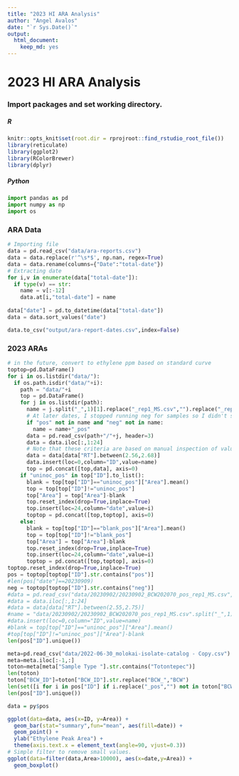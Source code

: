 ```yaml
---
title: "2023 HI ARA Analysis"
author: "Angel Avalos"
date: "`r Sys.Date()`"
output: 
  html_document: 
    keep_md: yes
---
```


# 2023 HI ARA Analysis

### Import packages and set working directory.

##### R
```r
knitr::opts_knit$set(root.dir = rprojroot::find_rstudio_root_file())
library(reticulate)
library(ggplot2)
library(RColorBrewer)
library(dplyr)
```

##### Python
``` python
import pandas as pd
import numpy as np
import os
```

### ARA Data
``` python
# Importing file
data = pd.read_csv("data/ara-reports.csv")
data = data.replace(r'^\s*$', np.nan, regex=True)
data = data.rename(columns={"Date":"total-date"})
# Extracting date
for i,v in enumerate(data["total-date"]):
  if type(v) == str:
    name = v[:-12]
    data.at[i,"total-date"] = name
  
data["date"] = pd.to_datetime(data["total-date"])
data = data.sort_values("date")

data.to_csv("output/ara-report-dates.csv",index=False)
```

### 2023 ARAs
```python
# in the future, convert to ethylene ppm based on standard curve
toptop=pd.DataFrame()
for i in os.listdir("data/"):
  if os.path.isdir("data/"+i):
    path = "data/"+i
    top = pd.DataFrame()
    for j in os.listdir(path):
      name = j.split("_",1)[1].replace("_rep1_MS.csv","").replace("_rep2_MS.csv","").replace("_rep3_MS.csv","").replace("_rep4_MS.csv","").replace("_MS_1.csv","")
      # At later dates, I stopped running neg for samples so I didn't say they were "pos". Need to add that label.
      if "pos" not in name and "neg" not in name:
        name = name+"_pos"
      data = pd.read_csv(path+"/"+j, header=3)
      data = data.iloc[:,1:24]
      # Note that these criteria are based on manual inspection of values, subject to change.
      data = data[data["RT"].between(2.56,2.68)]
      data.insert(loc=0,column="ID",value=name)
      top = pd.concat([top,data], axis=0)
    if "uninoc_pos" in top["ID"].to_list():
      blank = top[top["ID"]=="uninoc_pos"]["Area"].mean()
      top = top[top["ID"]!="uninoc_pos"]
      top["Area"] = top["Area"]-blank
      top.reset_index(drop=True,inplace=True)
      top.insert(loc=24,column="date",value=i)
      toptop = pd.concat([top,toptop], axis=0)
    else:
      blank = top[top["ID"]=="blank_pos"]["Area"].mean()
      top = top[top["ID"]!="blank_pos"]
      top["Area"] = top["Area"]-blank
      top.reset_index(drop=True,inplace=True)
      top.insert(loc=24,column="date",value=i)
      toptop = pd.concat([top,toptop], axis=0)
toptop.reset_index(drop=True,inplace=True)
pos = toptop[toptop["ID"].str.contains("pos")]
#len(pos["date"]==20230909)
neg = toptop[toptop["ID"].str.contains("neg")]
#data = pd.read_csv("data/20230902/20230902_BCW202070_pos_rep1_MS.csv", header=3)
#data = data.iloc[:,1:24]
#data = data[data["RT"].between(2.55,2.75)]
#name = "data/20230902/20230902_BCW202070_pos_rep1_MS.csv".split("_",1)[1].replace("_rep1_MS.csv","").replace("_rep2_MS.csv","")
#data.insert(loc=0,column="ID",value=name)
#blank = top[top["ID"]=="uninoc_pos"]["Area"].mean()
#top[top["ID"]!="uninoc_pos"]["Area"]-blank
len(pos["ID"].unique())

meta=pd.read_csv("data/2022-06-30_molokai-isolate-catalog - Copy.csv")
meta=meta.iloc[:-1,:]
toton=meta[meta["Sample Type "].str.contains("Totontepec")]
len(toton)
toton["BCW_ID"]=toton["BCW_ID"].str.replace("BCW_","BCW")
len(set([i for i in pos["ID"] if i.replace("_pos","") not in toton["BCW_ID"].to_list()]))
len(pos["ID"].unique())
```

```r
data = py$pos

ggplot(data=data, aes(x=ID, y=Area)) +
  geom_bar(stat="summary",fun="mean", aes(fill=date)) + 
  geom_point() +
  ylab("Ethylene Peak Area") +
  theme(axis.text.x = element_text(angle=90, vjust=0.3))
# Simple filter to remove small values.
ggplot(data=filter(data,Area>10000), aes(x=date,y=Area)) +
  geom_boxplot()
```